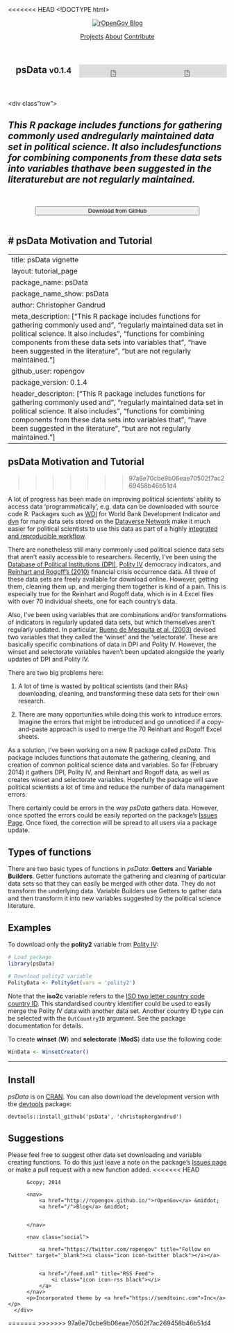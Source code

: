 <<<<<<< HEAD
<!DOCTYPE html>
<html>
<head>
  <meta http-equiv="content-type" content="text/html; charset=utf-8">
  <meta name="viewport" content="width=device-width, initial-scale=1.0">
  <title>psData vignette &mdash; rOpenGov</title>
  <link href="https://fonts.googleapis.com/css?family=Droid+Sans:400,700" rel="stylesheet" type="text/css">
  <link rel="stylesheet" href="/assets/main.css">
  <link href="//netdna.bootstrapcdn.com/font-awesome/4.0.3/css/font-awesome.css" rel="stylesheet" />
  <link rel="shortcut icon" href="/favicon.ico" type="image/x-icon" />
  <link rel="apple-touch-icon" href="/images/logo.png"/>
  <link href="/feed.xml" rel="alternate" type="application/rss+xml" title="rOpenGov" />
  <meta name="title" content="psData vignette ">
  <link rel="canonical" href="http://ropengov.github.io/tutorials/psData_tutorial.Rmd">
   
         
  <meta property="og:title" content="psData vignette "/>
  <meta property="og:url" content="http://ropengov.github.io/tutorials/psData_tutorial.Rmd"/>
  
  
  <meta property="og:site_name" content="rOpenGov">     
</head>
<body>
  
  <section class="site-nav">
  <header>
      <nav id="navigation">
          <a class="brand" href="/">
              <img src="/images/logo.png" alt="rOpenGov">
          </a>
          <a href="/" class="home">Blog</a>
          
          <a href="http://ropengov.github.io/projects">Projects</a>
          <a href="http://ropengov.github.io/about">About</a>
          <a href="http://ropengov.github.io/contribute">Contribute</a>          
      </nav>
      
  </header>
  </section>

  <article class="container">

  <div class="span11">
  <div class="row">

  <header class="jumbotron subhead" id="overview"> 
     <iframe src="http://ghbtns.com/github-btn.html?user=ropengov&repo=psData&type=watch&count=true&size=large" allowtransparency="true" frameborder="0" scrolling="0" width="170" height="30" align="right"></iframe>
     <iframe src="http://ghbtns.com/github-btn.html?user=ropengov&repo=psData&type=fork&count=true&size=large" allowtransparency="true" frameborder="0" scrolling="0" width="170" height="30" align="right"></iframe>      

     <h1> <i class="fa fa-book"></i>  psData <small>v0.1.4</small> </h1>
  </header>
    
  </div>
  <!-- <br> -->

  <div class"row"> <h2> <em> This R package includes functions for gathering commonly used andregularly maintained data set in political science. It also includesfunctions for combining components from these data sets into variables thathave been suggested in the literaturebut are not regularly maintained. </em> </h2>

  <!-- <h3><i class="ss-icon" style="color:#ebeef6;">&#x2139;</i>&nbsp;&nbsp;This is the vignette in the psData package</h3> -->
  <br>

  <center><a href="https://github.com/ropengov/psData/" style="color:#ffffff" target="_blank"> <button class="btn btn-success btn-large" style="display: block; width: 75%;"><i class="icon-white icon-download"></i>Download from GitHub</button></a></center>
  <br>
  <!-- <hr class="soften"> -->
  </div>
  <div class="span11">
  # psData Motivation and Tutorial
=======
---
title: psData vignette
layout: tutorial_page
package_name: psData
package_name_show: psData
author: Christopher Gandrud
meta_description: ["This R package includes functions for gathering commonly used and", "regularly maintained data set in political science. It also includes", "functions for combining components from these data sets into variables that", "have been suggested in the literature", "but are not regularly maintained."]
github_user: ropengov
package_version: 0.1.4
header_descripton: ["This R package includes functions for gathering commonly used and", "regularly maintained data set in political science. It also includes", "functions for combining components from these data sets into variables that", "have been suggested in the literature", "but are not regularly maintained."]
---



# psData Motivation and Tutorial
>>>>>>> 97a6e70cbe9b06eae70502f7ac269458b46b51d4

A lot of progress has been made on improving political scientists' ability to access data 'programmatically', e.g. data can be downloaded with source code R. Packages such as [WDI](http://cran.r-project.org/web/packages/WDI/index.html) for World Bank Development Indicator and [dvn](http://cran.r-project.org/web/packages/dvn/index.html) for many data sets stored on the [Dataverse Network](http://thedata.org/) make it much easier for political scientists to use this data as part of a highly [integrated and reproducible workflow](http://christophergandrud.blogspot.de/2013/07/getting-started-with-reproducible.html). 

There are nonetheless still many commonly used political science data sets that aren't easily accessible to researchers. Recently, I've been using the [Database of Political Institutions (DPI)](http://econ.worldbank.org/WBSITE/EXTERNAL/EXTDEC/EXTRESEARCH/0,,contentMDK:20649465~pagePK:64214825~piPK:64214943~theSitePK:469382,00.html), [Polity IV](http://www.systemicpeace.org/polity/polity4.htm) democracy indicators, and [Reinhart and Rogoff's (2010)](http://www.carmenreinhart.com/data/browse-by-topic/topics/7/) financial crisis occurrence data. All three of these data sets are freely available for download online. However, getting them, cleaning them up, and merging them together is kind of a pain. This is especially true for the Reinhart and Rogoff data, which is in 4 Excel files with over 70 individual sheets, one for each country's data. 

Also, I've been using variables that are combinations and/or transformations of indicators in regularly updated data sets, but which themselves aren't regularly updated. In particular, [Bueno de Mesquita et al. (2003)](http://www.nyu.edu/gsas/dept/politics/data/bdm2s2/Logic.htm) devised two variables that they called the 'winset' and the 'selectorate'. These are basically specific combinations of data in DPI and Polity IV. However, the winset and selectorate variables haven't been updated alongside the yearly updates of DPI and Polity IV. 

There are two big problems here:

1. A lot of time is wasted by political scientists (and their RAs) downloading, cleaning, and transforming these data sets for their own research.

2. There are many opportunities while doing this work to introduce errors. Imagine the errors that might be introduced and go unnoticed if a copy-and-paste approach is used to merge the 70 Reinhart and Rogoff Excel sheets. 

As a solution, I've been working on a new R package called *psData*. This package includes functions that automate the gathering, cleaning, and creation of common political science data and variables. So far (February 2014) it gathers DPI, Polity IV, and Reinhart and Rogoff data, as well as creates winset and selectorate variables. Hopefully the package will save political scientists a lot of time and reduce the number of data management errors. 

There certainly could be errors in the way *psData* gathers data. However, once spotted the errors could be easily reported on the package's [Issues Page](https://github.com/christophergandrud/psData/issues). Once fixed, the correction will be spread to all users via a package update.

## Types of functions

There are two basic types of functions in *psData*: **Getters** and **Variable Builders**. Getter functions automate the gathering and cleaning of particular data sets so that they can easily be merged with other data. They do not transform the underlying data. Variable Builders use Getters to gather data and then transform it into new variables suggested by the political science literature.

## Examples

To download only the **polity2** variable from [Polity IV](http://www.systemicpeace.org/polity/polity4.htm):

```r
# Load package
library(psData)

# Download polity2 variable
PolityData <- PolityGet(vars = 'polity2')
``` 

Note that the **iso2c** variable refers to the [ISO two letter country code country ID](http://en.wikipedia.org/wiki/ISO_3166-1_alpha-2). This standardised country identifier could be used to easily merge the Polity IV data with another data set. Another country ID type can be selected with the `OutCountryID` argument. See the package documentation for details.

To create **winset** (**W**) and **selectorate** (**ModS**) data use the following code:

```r
WinData <- WinsetCreator()
```

---

## Install

*psData* is on [CRAN](http://cran.r-project.org/web/packages/psData/index.html). You can also download the development version with the [devtools](https://github.com/hadley/devtools) package:

```
devtools::install_github('psData', 'christophergandrud')
```

## Suggestions

Please feel free to suggest other data set downloading and variable creating functions. To do this just leave a note on the package's [Issues page](https://github.com/christophergandrud/psData/issues) or make a pull request with a new function added.
<<<<<<< HEAD

  </div>

  </article>

  <footer class="site-footer">
      <div class="container">
          &copy; 2014 
          
          <nav>
              <a href="http://ropengov.github.io/">rOpenGov</a> &middot;
              <a href="/">Blog</a> &middot;
              
              
          </nav>
          
          <nav class="social">
              
              <a href="https://twitter.com/ropengov" title="Follow on Twitter" target="_blank"><i class="icon icon-twitter black"></i></a>
              
                  
              <a href="/feed.xml" title="RSS Feed">
                  <i class="icon icon-rss black"></i>
              </a>
          </nav>
          <p>Incorporated theme by <a href="https://sendtoinc.com">Inc</a></p>
      </div>
  </footer>

  <script type="text/javascript" src="//ajax.googleapis.com/ajax/libs/jquery/1.7.2/jquery.min.js"></script>
<script src="/assets/main.js"></script>
<script>!function(d,s,id){var js,fjs=d.getElementsByTagName(s)[0],p=/^http:/.test(d.location)?'http':'https';if(!d.getElementById(id)){js=d.createElement(s);js.id=id;js.src=p+'://platform.twitter.com/widgets.js';fjs.parentNode.insertBefore(js,fjs);}}(document, 'script', 'twitter-wjs');</script>
<div id="fb-root"></div>
<script>(function(d, s, id) {
  var js, fjs = d.getElementsByTagName(s)[0];
  if (d.getElementById(id)) return;
  js = d.createElement(s); js.id = id;
  js.src = "//connect.facebook.net/en_US/all.js#xfbml=1&appId=253595308025739";
  fjs.parentNode.insertBefore(js, fjs);
}(document, 'script', 'facebook-jssdk'));</script>
<script type="text/javascript">
  (function() {
    var po = document.createElement('script'); po.type = 'text/javascript'; po.async = true;
    po.src = 'https://apis.google.com/js/plusone.js';
    var s = document.getElementsByTagName('script')[0]; s.parentNode.insertBefore(po, s);
  })();
</script>
<script>
    (function(d, t) {
        var g = d.createElement(t),
            s = d.getElementsByTagName(t)[0];
        g.src = '//hnbutton.appspot.com/static/hn.min.js';
        s.parentNode.insertBefore(g, s);
    }(document, 'script'));
</script>
<script>
  (function(i,s,o,g,r,a,m){i['GoogleAnalyticsObject']=r;i[r]=i[r]||function(){
  (i[r].q=i[r].q||[]).push(arguments)},i[r].l=1*new Date();a=s.createElement(o),
  m=s.getElementsByTagName(o)[0];a.async=1;a.src=g;m.parentNode.insertBefore(a,m)
  })(window,document,'script','//www.google-analytics.com/analytics.js','ga');

  ga('create', 'UA-44262937-1', 'http://ropengov.github.io');
  ga('send', 'pageview');
</script>

  </body>
</html>
=======
>>>>>>> 97a6e70cbe9b06eae70502f7ac269458b46b51d4
